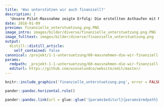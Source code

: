 ```yaml
---
title: 'Was unterstützen wir auch finanziell?'
description: |
  'Unsere Pilot-Massnahme zeigte Erfolg: Die erstellten Asthaufen mit Nistkammer wurden sogleich vom Iltis und dem Hermelin regelmässig besucht! Erstellt wurden sie gemäss dieser Bauanleitung und sind so zweckmässig und anrechenbar nach unserem Bonus-System. Eine solche Struktur kann auch maschinell erstellt werden; wichtig sind letztlich Schutz, Trockenheit und beständiger Hohlraum! Für die kommenden Jahre wollen wir die nützlichen Kleinraubiere mit fünf ausgewählten Massnahmen-Typen fördern. Können solche Elemente auf ihrem Land realisiert werden? Wir unterstützen Sie beratend, tatkräftig und finanziell! Übersicht zu unterstützten Massnahmen mit Rechnungsbeispiel'
date: 2016-01-09
preview: finanzielle_unterstuetzung.png.PNG
image_intro: images/bilder/diverse/finanzielle_unterstuetzung.png.PNG
image_fulltext: images/bilder/diverse/finanzielle_unterstuetzung.png
output:
  distill::distill_article:
    self_contained: false
canonical: /projekt/1-1-untersuetzung/60-massnahmen-die-wir-finanziell-unterstuetzen
params:
  rmdpath: _projekt-1-1-untersuetzung/60-massnahmen-die-wir-finanziell-unterst/60-massnahmen-die-wir-finanziell-unterst.Rmd
  editurl: https://github.com/wieselundco/website/edit/master/
---
```



```r
knitr::include_graphics('finanzielle_unterstuetzung.png', error = FALSE) #images/bilder/diverse/finanzielle_unterstuetzung.png
```



```r
pander::pandoc.horizontal.rule()

pander::pandoc.link(url = glue::glue('{params$editurl}{params$rmdpath}'),text = 'Artikel bearbeiten')
```

<!--http://wieselundco.ch/projekt/1-1-untersuetzung/60-massnahmen-die-wir-finanziell-unterstuetzen-->

